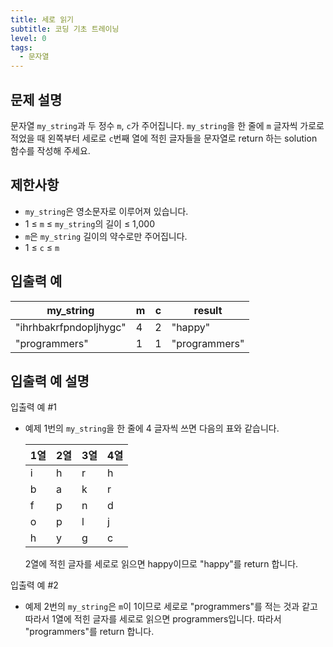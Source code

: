 ```yaml
---
title: 세로 읽기
subtitle: 코딩 기초 트레이닝
level: 0
tags:
  - 문자열
---
```


## 문제 설명

문자열 `my_string`과 두 정수 `m`, `c`가 주어집니다. `my_string`을 한 줄에 `m` 글자씩 가로로 적었을 때 왼쪽부터 세로로 `c`번째 열에 적힌 글자들을 문자열로 return 하는 solution 함수를 작성해 주세요.

## 제한사항

- `my_string`은 영소문자로 이루어져 있습니다.
- 1 ≤ `m` ≤ `my_string`의 길이 ≤ 1,000
- `m`은 `my_string` 길이의 약수로만 주어집니다.
- 1 ≤ `c` ≤ `m`

## 입출력 예

| my_string              | m   | c   | result        |
| ---------------------- | --- | --- | ------------- |
| "ihrhbakrfpndopljhygc" | 4   | 2   | "happy"       |
| "programmers"          | 1   | 1   | "programmers" |

## 입출력 예 설명

입출력 예 #1

- 예제 1번의 `my_string`을 한 줄에 4 글자씩 쓰면 다음의 표와 같습니다.

  | 1열 | 2열 | 3열 | 4열 |
  | --- | --- | --- | --- |
  | i   | h   | r   | h   |
  | b   | a   | k   | r   |
  | f   | p   | n   | d   |
  | o   | p   | l   | j   |
  | h   | y   | g   | c   |

  2열에 적힌 글자를 세로로 읽으면 happy이므로 "happy"를 return 합니다.

입출력 예 #2

- 예제 2번의 `my_string`은 `m`이 1이므로 세로로 "programmers"를 적는 것과 같고 따라서 1열에 적힌 글자를 세로로 읽으면 programmers입니다. 따라서 "programmers"를 return 합니다.
